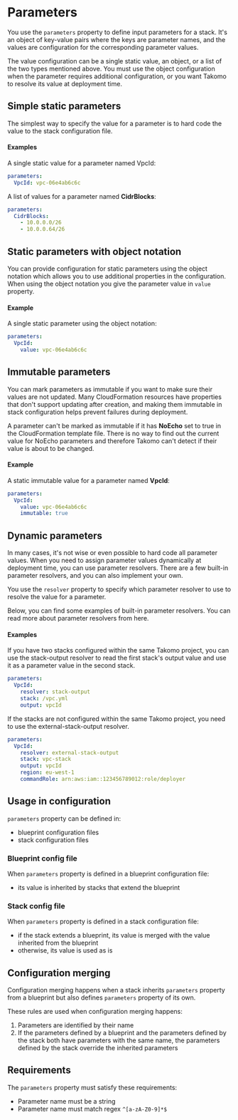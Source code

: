 # Parameters

You use the `parameters` property to define input parameters for a stack. It's an object of key-value pairs where the keys are parameter names, and the values are configuration for the corresponding parameter values.

The value configuration can be a single static value, an object, or a list of the two types mentioned above. You must use the object configuration when the parameter requires additional configuration, or you want Takomo to resolve its value at deployment time.

## Simple static parameters

The simplest way to specify the value for a parameter is to hard code the value to the stack configuration file.

#### Examples

A single static value for a parameter named VpcId:

```yaml
parameters:
  VpcId: vpc-06e4ab6c6c
```

A list of values for a parameter named **CidrBlocks**:

```yaml
parameters:
  CidrBlocks:
    - 10.0.0.0/26
    - 10.0.0.64/26
```

## Static parameters with object notation

You can provide configuration for static parameters using the object notation which allows you to use additional properties in the configuration. When using the object notation you give the parameter value in `value` property.

#### Example

A single static parameter using the object notation:

```yaml
parameters:
  VpcId:
    value: vpc-06e4ab6c6c
```

## Immutable parameters

You can mark parameters as immutable if you want to make sure their values are not updated. Many CloudFormation resources have properties that don't support updating after creation, and making them immutable in stack configuration helps prevent failures during deployment.

A parameter can't be marked as immutable if it has **NoEcho** set to true in the CloudFormation template file. There is no way to find out the current value for NoEcho parameters and therefore Takomo can't detect if their value is about to be changed.

#### Example

A static immutable value for a parameter named **VpcId**:

```yaml
parameters:
  VpcId:
    value: vpc-06e4ab6c6c
    immutable: true
```

## Dynamic parameters

In many cases, it's not wise or even possible to hard code all parameter values. When you need to assign parameter values dynamically at deployment time, you can use parameter resolvers. There are a few built-in parameter resolvers, and you can also implement your own.

You use the `resolver` property to specify which parameter resolver to use to resolve the value for a parameter.

Below, you can find some examples of built-in parameter resolvers. You can read more about parameter resolvers from here.

#### Examples

If you have two stacks configured within the same Takomo project, you can use the stack-output resolver to read the first stack's output value and use it as a parameter value in the second stack.

```yaml
parameters:
  VpcId:
    resolver: stack-output
    stack: /vpc.yml
    output: vpcId
```

If the stacks are not configured within the same Takomo project, you need to use the external-stack-output resolver.

```yaml
parameters:
  VpcId:
    resolver: external-stack-output
    stack: vpc-stack
    output: vpcId
    region: eu-west-1
    commandRole: arn:aws:iam::123456789012:role/deployer
```

## Usage in configuration

`parameters` property can be defined in:

- blueprint configuration files
- stack configuration files

### Blueprint config file

When `parameters` property is defined in a blueprint configuration file:

- its value is inherited by stacks that extend the blueprint

### Stack config file

When `parameters` property is defined in a stack configuration file:

- if the stack extends a blueprint, its value is merged with the value inherited from the blueprint
- otherwise, its value is used as is

## Configuration merging

Configuration merging happens when a stack inherits `parameters` property from a blueprint but also defines `parameters` property of its own.

These rules are used when configuration merging happens:

1. Parameters are identified by their name
2. If the parameters defined by a blueprint and the parameters defined by the stack both have parameters with the same name, the parameters defined by the stack override the inherited parameters

## Requirements

The `parameters` property must satisfy these requirements:

- Parameter name must be a string
- Parameter name must match regex `^[a-zA-Z0-9]*$`

